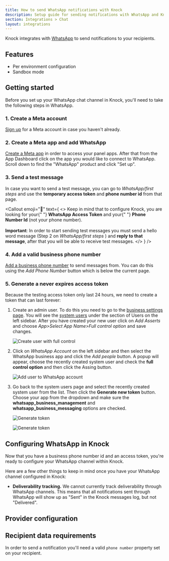 ```yaml
---
title: How to send WhatsApp notifications with Knock
description: Setup guide for sending notifications with WhatsApp and Knock
section: Integrations > Chat
layout: integrations
---
```



Knock integrates with [WhatsApp](https://www.whatsapp.com/) to send notifications to your recipients.

## Features

- Per environment configuration
- Sandbox mode

## Getting started

Before you set up your WhatsApp chat channel in Knock, you'll need to take the following steps in WhatsApp.

### 1. Create a Meta account

[Sign up](https://developers.facebook.com/) for a Meta account in case you haven't already.

### 2. Create a Meta app and add WhatsApp

[Create a Meta app](https://developers.facebook.com/docs/development/create-an-app/) in order to access your panel apps.
After that from the App Dashboard click on the app you would like to connect to WhatsApp. Scroll down to find the "WhatsApp" product and click "Set up".

### 3. Send a test message

In case you want to send a test message, you can go to _WhatsApp/first steps_ and use the **temporary access token** and **phone number id** from that page.

<Callout
  emoji="🔦"
  text={
    <>
      Keep in mind that to configure Knock, you are looking for your{" "}
      <strong>WhatsApp Access Token</strong> and your{" "}
      <strong>Phone Number Id</strong> (not your phone number). <br></br>
      <strong>Important</strong>: In order to start sending test messages you
      must send a hello word message (Step 2 on <em>WhatsApp/first steps</em> )
      and
      <strong> reply to that message</strong>, after that you will be able to receive
      test messages.
    </>
  }
/>

### 4. Add a valid business phone number

[Add a business phone number](https://developers.facebook.com/docs/whatsapp/cloud-api/get-started/add-a-phone-number)
to send messages from. You can do this using the _Add Phone Number_ button which is below
the current page.

### 5. Generate a never expires access token

Because the testing access token only last 24 hours, we need to create a token that can last forever:

1. Create an admin user. To do this you need to go to the [business settings page](https://business.facebook.com/settings).
   You will see the [system users](https://business.facebook.com/settings) under the section of Users on the left sidebar.
   After you have created your new user click on _Add Asserts_ and choose _App>Select App Name>Full control option_ and save changes.

   ![Create user with full control](/images/integrations/chat/whatsapp-creation-user-1.jpg)

2. Click on _WhatsApp Account_ on the left sidebar and then select the WhatsApp business app and click the _Add people_ button.
   A popup will appear, choose the recently created system user and check the **full control option** and then click the Assing button.

   ![Add user to WhatsApp account](/images/integrations/chat/whatsapp-creation-user-2.jpg)

3. Go back to the system users page and select the recently created system user from the list. Then click the **Generate new token** button.
   Choose your app from the dropdown and make sure the **whatsapp_business_management** and **whatsapp_business_messaging** options are checked.

   ![Generate token](/images/integrations/chat/whatsapp-creation-user-3.jpg)

   ![Generate token](/images/integrations/chat/whatsapp-creation-user-4.jpg)

## Configuring WhatsApp in Knock

Now that you have a business phone number id and an access token, you're ready to configure your WhatsApp channel within Knock.

Here are a few other things to keep in mind once you have your WhatsApp channel configured in Knock:

- **Deliverability tracking.** We cannot currently track deliverability through WhatsApp channels. This means that all notifications sent through WhatsApp will show up as "Sent" in the Knock messages log, but not "Delivered".

## Provider configuration

<Attributes>
  <Attribute
    name="Authentication token"
    type="string*"
    description="The authentication token from your WhatsApp app"
  />
  <Attribute
    name="Phone Number ID"
    type="string*"
    description="The phone number ID associated with your business phone number"
  />
</Attributes>

## Recipient data requirements

In order to send a notification you'll need a valid `phone number` property set on your recipient.
